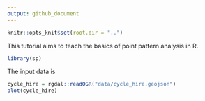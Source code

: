 ```yaml
---
output: github_document
---
```


```r
knitr::opts_knit$set(root.dir = "..")
```


This tutorial aims to teach the basics of point pattern analysis in R.

```r
library(sp)
```


The input data is

```r
cycle_hire = rgdal::readOGR("data/cycle_hire.geojson")
plot(cycle_hire)
```

